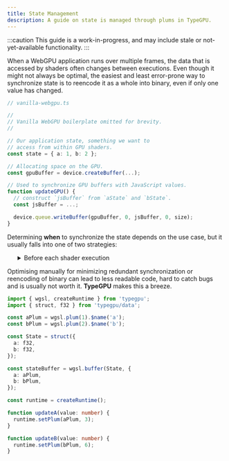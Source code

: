 ```yaml
---
title: State Management
description: A guide on state is managed through plums in TypeGPU.
---
```


:::caution
This guide is a work-in-progress, and may include stale or not-yet-available functionality.
:::


When a WebGPU application runs over multiple frames, the data that is accessed by shaders often changes between executions.
Even though it might not always be optimal, the easiest and least error-prone way to synchronize state is to reencode
it as a whole into binary, even if only one value has changed.

```ts
// vanilla-webgpu.ts

//
// Vanilla WebGPU boilerplate omitted for brevity.
//

// Our application state, something we want to
// access from within GPU shaders.
const state = { a: 1, b: 2 };

// Allocating space on the GPU.
const gpuBuffer = device.createBuffer(...);

// Used to synchronize GPU buffers with JavaScript values.
function updateGPU() {
  // construct `jsBuffer` from `aState` and `bState`.
  const jsBuffer = ...;

  device.queue.writeBuffer(gpuBuffer, 0, jsBuffer, 0, size);
}
```

Determining **when** to synchronize the state depends on the use case, but it usually falls into one of two strategies:


<ol>
  <ListItem idx="A">
    <details>
    <summary>Before each shader execution</summary>
    
    Optimal when state updates more frequently than shaders are run.

    ```ts
    function updateA(value: number) {
      state.a = value;
    }

    function updateB(value: number) {
      state.b = value;
    }

    function loop() {
      // updating before each pipeline
      updateGPU();

      // run pipeline
      // ...

      requestAnimationFrame(loop);
    }

    loop();
    ```
    </details>
  </ListItem>
  <ListItem idx="B">
    <details>
    <summary>After each state change</summary>

    Optimal when state updates are rarer than shader executions.

    ```ts
    function updateA(value: number) {
      state.a = value;
      updateGPU();
    }

    function updateB(value: number) {
      state.b = value;
      updateGPU();
    }

    function loop() {
      // run pipeline
      // ...

      requestAnimationFrame(loop);
    }

    loop();
    ```

    </details>
  </ListItem>
</ol>

Optimising manually for minimizing redundant synchronization or reencoding of binary can lead to less readable code, hard to
catch bugs and is usually not worth it. **TypeGPU** makes this a breeze.

```ts
import { wgsl, createRuntime } from 'typegpu';
import { struct, f32 } from 'typegpu/data';

const aPlum = wgsl.plum(1).$name('a');
const bPlum = wgsl.plum(2).$name('b');

const State = struct({
  a: f32,
  b: f32,
});

const stateBuffer = wgsl.buffer(State, {
  a: aPlum,
  b: bPlum,
});

const runtime = createRuntime();

function updateA(value: number) {
  runtime.setPlum(aPlum, 3);
}

function updateB(value: number) {
  runtime.setPlum(bPlum, 6);
}

```
